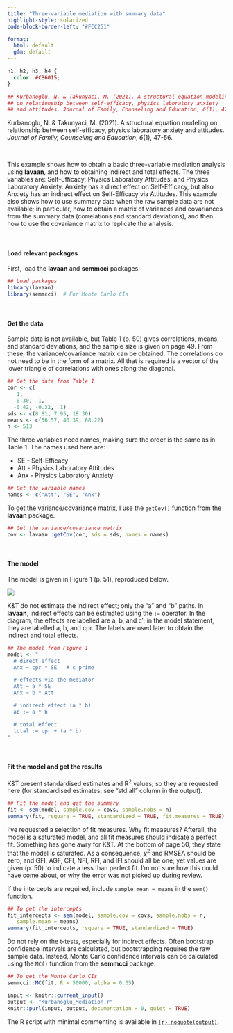 ```yaml
---
title: "Three-variable mediation with summary data"
highlight-style: solarized
code-block-border-left: "#FCC251"

format: 
  html: default
  gfm: default
---
```


```css
h1, h2, h3, h4 {
  color: #CB6015;
}
```

```r


## Kurbanoglu, N. & Takunyaci, M. (2021). A structural equation modeling 
## on relationship between self-efficacy, physics laboratory anxiety
## and attitudes. Journal of Family, Counseling and Education, 6(1), 47-56.
```

Kurbanoglu, N. & Takunyaci, M. (2021). A structural equation modeling on relationship between self-efficacy, physics laboratory anxiety and attitudes. *Journal of Family, Counseling and Education*, *6*(1), 47-56.

<br /> 

This example shows how to obtain a basic three-variable mediation analysis using **lavaan**, and how to obtaining indirect and total effects. The three variables are: Self-Efficacy; Physics Laboratory Attitudes; and Physics Laboratory Anxiety. Anxiety has a direct effect on Self-Efficacy, but also Anxiety has an indirect effect on Self-Efficacy via Attitudes. This example also shows how to use summary data when the raw sample data are not available; in particular, how to obtain a matrix of variances and covariances from the summary data (correlations and standard deviations), and then how to use the covariance matrix to replicate the analysis. 

<br />

#### Load relevant packages

First, load the **lavaan** and **semmcci** packages.

```r

## Load packages
library(lavaan)
library(semmcci)  # For Monte Carlo CIs
```

<br />

#### Get the data

Sample data is not available, but Table 1 (p. 50) gives correlations, means, and standard deviations, and the sample size is given on page 49. From these, the variance/covariance matrix can be obtained. The correlations do not need to be in the form of a matrix. All that is required is a vector of the lower triangle of correlations with ones along the diagonal. 

```r

## Get the data from Table 1
cor <- c(
   1,
   0.30,  1,
  -0.42, -0.32,  1)
sds <- c(8.81, 7.95, 18.30)
means <- c(56.57, 40.39, 68.22)
n <- 513
```

The three variables need names, making sure the order is the same as in Table 1. The names used here are:  

* SE - Self-Efficacy  
* Att - Physics Laboratory Attitudes  
* Anx - Physics Laboratory Anxiety  

```r

## Get the variable names
names <- c("Att", "SE", "Anx")
```

To get the variance/covariance matrix, I use the `getCov()` function from the **lavaan** package.

```r

## Get the variance/covariance matrix
cov <- lavaan::getCov(cor, sds = sds, names = names)
```

<br />

#### The model

The model is given in Figure 1 (p. 51), reproduced below.

![](images/Mediation.svg){fig-align="left"}

K&T do not estimate the indirect effect; only the "a" and "b" paths. In **lavaan**, indirect effects can be estimated using the `:=` operator. In the diagram, the effects are labelled are a, b, and c$'$; in the model statement, they are labelled a, b, and cpr. The labels are used later to obtain the indirect and total effects.

```r

## The model from Figure 1
model <- "
  # direct effect
  Anx ~ cpr * SE   # c prime

  # effects via the mediator
  Att ~ a * SE
  Anx ~ b * Att

  # indirect effect (a * b)
  ab := a * b

  # total effect
  total := cpr + (a * b)
"
```

<br />

#### Fit the model and get the results

K&T present standardised estimates and R^2^ values; so they are requested here (for standardised estimates, see "std.all" column in the output).

```r

## Fit the model and get the summary
fit <- sem(model, sample.cov = covs, sample.nobs = n)
summary(fit, rsquare = TRUE, standardized = TRUE, fit.measures = TRUE)
```

I've requested a selection of fit measures. Why fit measures? Afterall, the model is a saturated model, and all fit measures should indicate a perfect fit. Something has gone awry for K&T. At the bottom of page 50, they state that the model is saturated. As a consequence, $\chi$^2^ and RMSEA should be zero, and GFI, AGF, CFI, NFI, RFI, and IFI should all be one; yet values are given (p. 50) to indicate a less than perfect fit. I'm not sure how this could have come about, or why the error was not picked up during review. 

If the intercepts are required, include `sample.mean = means` in the `sem()` function.

```r

## To get the intercepts
fit_intercepts <- sem(model, sample.cov = covs, sample.nobs = n, 
   sample.mean = means)
summary(fit_intercepts, rsquare = TRUE, standardized = TRUE)
```

Do not rely on the t-tests, especially for indirect effects. Often bootstrap confidence intervals are calculated, but bootstrapping requires the raw sample data.  Instead, Monte Carlo confidence intervals can be calculated using the `MC()` function from the **semmcci** package.

```r

## To get the Monte Carlo CIs
semmcci::MC(fit, R = 50000, alpha = 0.05)
```

```r
input <- knitr::current_input()
output <- "Kurbanoglu_Mediation.r"
knitr::purl(input, output, documentation = 0, quiet = TRUE)
```

The R script with minimal commenting is available in [`{r} noquote(output)`](`{r} noquote(output)`). 


